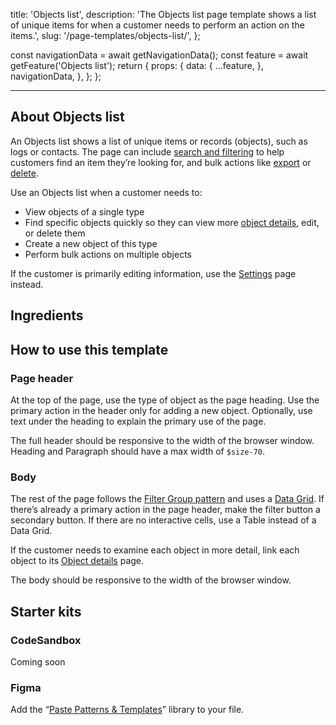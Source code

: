   title: 'Objects list',
  description:
    'The Objects list page template shows a list of unique items for when a customer needs to perform an action on the items.',
  slug: '/page-templates/objects-list/',
};



  const navigationData = await getNavigationData();
  const feature = await getFeature('Objects list');
  return {
    props: {
      data: {
        ...feature,
      },
      navigationData,
    },
  };
};

<content>

<NormalizedPatternHeader
  description={meta.description}
  name={meta.title}
  data={props.data}
  categoryRoute={SidebarCategoryRoutes.PAGE_TEMPLATES}
/>

</content>

---

<contentwrapper>

<PageAside data={mdxHeadings} />

<content>

## About Objects list

An Objects list shows a list of unique items or records (objects), such as logs or contacts. The page can include [search and filtering](/patterns/filter-group) to help customers find an item they’re looking for, and bulk actions like [export](/patterns/data-export) or [delete](/patterns/delete).

Use an Objects list when a customer needs to:

- View objects of a single type
- Find specific objects quickly so they can view more [object details](/page-templates/object-details), edit, or delete them
- Create a new object of this type
- Perform bulk actions on multiple objects

If the customer is primarily editing information, use the [Settings](/page-templates/settings) page instead.

## Ingredients

<ObjectsListIngredients />

## How to use this template

### Page header

At the top of the page, use the type of object as the page heading. Use the primary action in the header only for adding a new object. Optionally, use text under the heading to explain the primary use of the page.

The full header should be responsive to the width of the browser window. Heading and Paragraph should have a max width of `$size-70`.

### Body

The rest of the page follows the [Filter Group pattern](/patterns/filter-group) and uses a [Data Grid](/components/data-grid). If there’s already a primary action in the page header, make the filter button a secondary button. If there are no interactive cells, use a Table instead of a Data Grid.

If the customer needs to examine each object in more detail, link each object to its [Object details](/page-templates/object-details) page.

The body should be responsive to the width of the browser window.

## Starter kits

### CodeSandbox

Coming soon

### Figma

Add the “[Paste Patterns & Templates](https://www.figma.com/file/S4z0Kqjb9AYosnkRQldLte/Paste-Patterns-%26-Templates?type=design&node-id=5310-79458&mode=design)” library to your file.

</content>

</contentwrapper>
